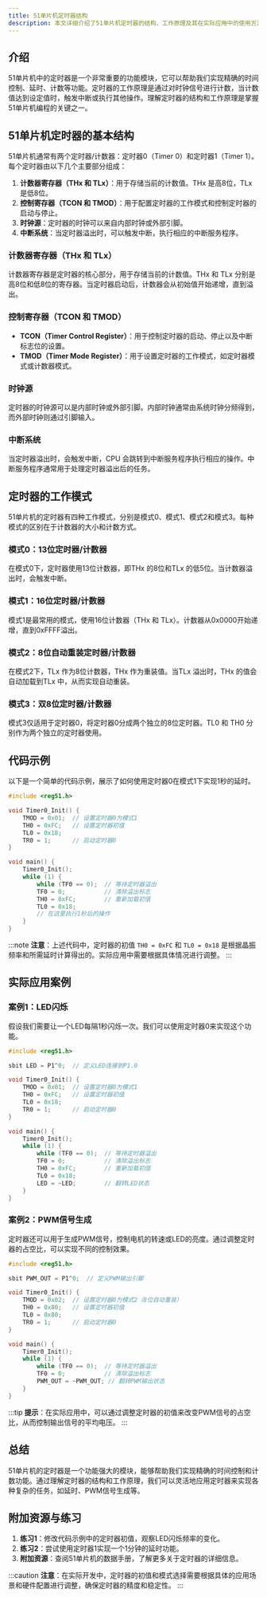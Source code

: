 ```yaml
---
title: 51单片机定时器结构
description: 本文详细介绍了51单片机定时器的结构、工作原理及其在实际应用中的使用方法，适合初学者学习。
---
```


## 介绍

51单片机中的定时器是一个非常重要的功能模块，它可以帮助我们实现精确的时间控制、延时、计数等功能。定时器的工作原理是通过对时钟信号进行计数，当计数值达到设定值时，触发中断或执行其他操作。理解定时器的结构和工作原理是掌握51单片机编程的关键之一。

## 51单片机定时器的基本结构

51单片机通常有两个定时器/计数器：定时器0（Timer 0）和定时器1（Timer 1）。每个定时器由以下几个主要部分组成：

1. **计数器寄存器（THx 和 TLx）**：用于存储当前的计数值。THx 是高8位，TLx 是低8位。
2. **控制寄存器（TCON 和 TMOD）**：用于配置定时器的工作模式和控制定时器的启动与停止。
3. **时钟源**：定时器的时钟可以来自内部时钟或外部引脚。
4. **中断系统**：当定时器溢出时，可以触发中断，执行相应的中断服务程序。

### 计数器寄存器（THx 和 TLx）

计数器寄存器是定时器的核心部分，用于存储当前的计数值。THx 和 TLx 分别是高8位和低8位的寄存器。当定时器启动后，计数器会从初始值开始递增，直到溢出。

### 控制寄存器（TCON 和 TMOD）

- **TCON（Timer Control Register）**：用于控制定时器的启动、停止以及中断标志位的设置。
- **TMOD（Timer Mode Register）**：用于设置定时器的工作模式，如定时器模式或计数器模式。

### 时钟源

定时器的时钟源可以是内部时钟或外部引脚。内部时钟通常由系统时钟分频得到，而外部时钟则通过引脚输入。

### 中断系统

当定时器溢出时，会触发中断，CPU 会跳转到中断服务程序执行相应的操作。中断服务程序通常用于处理定时器溢出后的任务。

## 定时器的工作模式

51单片机的定时器有四种工作模式，分别是模式0、模式1、模式2和模式3。每种模式的区别在于计数器的大小和计数方式。

### 模式0：13位定时器/计数器

在模式0下，定时器使用13位计数器，即THx 的8位和TLx 的低5位。当计数器溢出时，会触发中断。

### 模式1：16位定时器/计数器

模式1是最常用的模式，使用16位计数器（THx 和 TLx）。计数器从0x0000开始递增，直到0xFFFF溢出。

### 模式2：8位自动重装定时器/计数器

在模式2下，TLx 作为8位计数器，THx 作为重装值。当TLx 溢出时，THx 的值会自动加载到TLx 中，从而实现自动重装。

### 模式3：双8位定时器/计数器

模式3仅适用于定时器0，将定时器0分成两个独立的8位定时器。TL0 和 TH0 分别作为两个独立的定时器使用。

## 代码示例

以下是一个简单的代码示例，展示了如何使用定时器0在模式1下实现1秒的延时。

```c
#include <reg51.h>

void Timer0_Init() {
    TMOD = 0x01;  // 设置定时器0为模式1
    TH0 = 0xFC;   // 设置定时器初值
    TL0 = 0x18;
    TR0 = 1;      // 启动定时器0
}

void main() {
    Timer0_Init();
    while (1) {
        while (TF0 == 0);  // 等待定时器溢出
        TF0 = 0;           // 清除溢出标志
        TH0 = 0xFC;        // 重新加载初值
        TL0 = 0x18;
        // 在这里执行1秒后的操作
    }
}
```

:::note
**注意**：上述代码中，定时器的初值 `TH0 = 0xFC` 和 `TL0 = 0x18` 是根据晶振频率和所需延时计算得出的。实际应用中需要根据具体情况进行调整。
:::

## 实际应用案例

### 案例1：LED闪烁

假设我们需要让一个LED每隔1秒闪烁一次。我们可以使用定时器0来实现这个功能。

```c
#include <reg51.h>

sbit LED = P1^0;  // 定义LED连接到P1.0

void Timer0_Init() {
    TMOD = 0x01;  // 设置定时器0为模式1
    TH0 = 0xFC;   // 设置定时器初值
    TL0 = 0x18;
    TR0 = 1;      // 启动定时器0
}

void main() {
    Timer0_Init();
    while (1) {
        while (TF0 == 0);  // 等待定时器溢出
        TF0 = 0;           // 清除溢出标志
        TH0 = 0xFC;        // 重新加载初值
        TL0 = 0x18;
        LED = ~LED;        // 翻转LED状态
    }
}
```

### 案例2：PWM信号生成

定时器还可以用于生成PWM信号，控制电机的转速或LED的亮度。通过调整定时器的占空比，可以实现不同的控制效果。

```c
#include <reg51.h>

sbit PWM_OUT = P1^0;  // 定义PWM输出引脚

void Timer0_Init() {
    TMOD = 0x02;  // 设置定时器0为模式2（8位自动重装）
    TH0 = 0x80;   // 设置定时器初值
    TL0 = 0x80;
    TR0 = 1;      // 启动定时器0
}

void main() {
    Timer0_Init();
    while (1) {
        while (TF0 == 0);  // 等待定时器溢出
        TF0 = 0;           // 清除溢出标志
        PWM_OUT = ~PWM_OUT; // 翻转PWM输出状态
    }
}
```

:::tip
**提示**：在实际应用中，可以通过调整定时器的初值来改变PWM信号的占空比，从而控制输出信号的平均电压。
:::

## 总结

51单片机的定时器是一个功能强大的模块，能够帮助我们实现精确的时间控制和计数功能。通过理解定时器的结构和工作原理，我们可以灵活地应用定时器来实现各种复杂的任务，如延时、PWM信号生成等。

## 附加资源与练习

1. **练习1**：修改代码示例中的定时器初值，观察LED闪烁频率的变化。
2. **练习2**：尝试使用定时器1实现一个1分钟的延时功能。
3. **附加资源**：查阅51单片机的数据手册，了解更多关于定时器的详细信息。

:::caution
**注意**：在实际开发中，定时器的初值和模式选择需要根据具体的应用场景和硬件配置进行调整，确保定时器的精度和稳定性。
:::